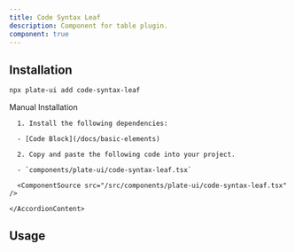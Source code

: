 ```yaml
---
title: Code Syntax Leaf
description: Component for table plugin.
component: true
---
```


[//]: # (<ComponentExample src="/src/components/examples/PlaygroundDemo.tsx">)
[//]: # (  <PlaygroundDemo />)
[//]: # (</ComponentExample>)

## Installation

```bash
npx plate-ui add code-syntax-leaf
```

<Accordion type="single" collapsible>
  <AccordionItem value="manual-installation">
    <AccordionTrigger>Manual Installation</AccordionTrigger>
    <AccordionContent>

      1. Install the following dependencies:

      - [Code Block](/docs/basic-elements)

      2. Copy and paste the following code into your project.

      - `components/plate-ui/code-syntax-leaf.tsx`

      <ComponentSource src="/src/components/plate-ui/code-syntax-leaf.tsx" />

    </AccordionContent>

  </AccordionItem>
</Accordion>

## Usage

```tsx
```

```tsx
```